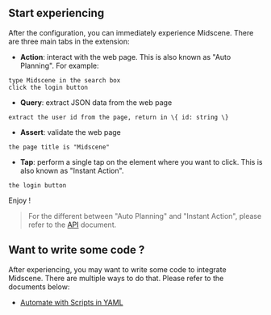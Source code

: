 ## Start experiencing

After the configuration, you can immediately experience Midscene. There are three main tabs in the extension:

- **Action**: interact with the web page. This is also known as "Auto Planning". For example:
```
type Midscene in the search box
click the login button
```

- **Query**: extract JSON data from the web page

```
extract the user id from the page, return in \{ id: string \}
```

- **Assert**: validate the web page

```
the page title is "Midscene"
```

- **Tap**: perform a single tap on the element where you want to click. This is also known as "Instant Action". 

```
the login button
```

Enjoy !

> For the different between "Auto Planning" and "Instant Action", please refer to the [API](./API.html) document.

## Want to write some code ?

After experiencing, you may want to write some code to integrate Midscene. There are multiple ways to do that. Please refer to the documents below:

* [Automate with Scripts in YAML](./automate-with-scripts-in-yaml)
